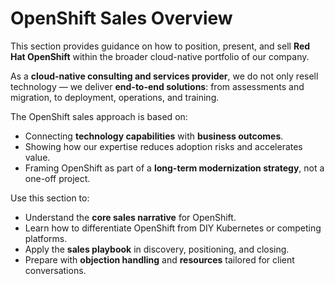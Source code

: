 # OpenShift Sales Overview

This section provides guidance on how to position, present, and sell **Red Hat OpenShift** within the broader cloud-native portfolio of our company.  

As a **cloud-native consulting and services provider**, we do not only resell technology — we deliver **end-to-end solutions**: from assessments and migration, to deployment, operations, and training.  

The OpenShift sales approach is based on:  
- Connecting **technology capabilities** with **business outcomes**.  
- Showing how our expertise reduces adoption risks and accelerates value.  
- Framing OpenShift as part of a **long-term modernization strategy**, not a one-off project.  

Use this section to:  
- Understand the **core sales narrative** for OpenShift.  
- Learn how to differentiate OpenShift from DIY Kubernetes or competing platforms.  
- Apply the **sales playbook** in discovery, positioning, and closing.  
- Prepare with **objection handling** and **resources** tailored for client conversations.  
